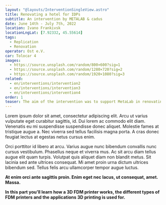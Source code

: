 ```yaml
---
layout: "@layouts/InterventionSingleView.astro"
title: Renovating a hotel for IDPs
subtitle: An intervention by METALAB & cadus
date: June 14th - July 7th, 2022
location: Ivano Frankivsk
locationLngLat: [7.92332, 45.55614]
tags: 
  - Replication
  - Renovation
operator: Ost e.V.
car: Tolocar 4
images:
  - https://source.unsplash.com/random/800×600?sig=1
  - https://source.unsplash.com/random/1280×720?sig=2
  - https://source.unsplash.com/random/1920×1080?sig=3
related:
  - en/interventions/intervention2
  - en/interventions/intervention3
  - en/interventions/intervention4
order: 1
teaser: The aim of the intervention was to support MetaLab in renovating Hotel Olya with the purpose of transforming it into dignified and hospitable accommodation
---
```

Lorem ipsum dolor sit amet, consectetur adipiscing elit. Arcu ut varius vulputate eget curabitur sagittis, id. Dui lorem ac commodo elit diam. Venenatis eu mi suspendisse suspendisse donec aliquet. Molestie fames at tristique augue a. Nec viverra sed tellus facilisis magna porta. A cras donec feugiat lectus at egestas netus cursus enim.

Orci porttitor id libero at arcu. Varius augue nunc bibendum convallis nunc cursus vestibulum. Phasellus neque et viverra mus. Ac sit arcu diam tellus augue elit quam turpis. Volutpat quis aliquet diam non blandit metus. Sit lacinia sed ante ultrices consequat. Mi amet proin urna dictum ultrices bibendum sed. Tellus felis arcu ullamcorper tempor augue luctus.

**At enim orci ante sagittis proin. Enim eget nec lacus, ut consequat, amet. Massa.**

**In this part you'll learn how a 3D FDM printer works, the different types of FDM printers and the applications 3D printing is used for.** 